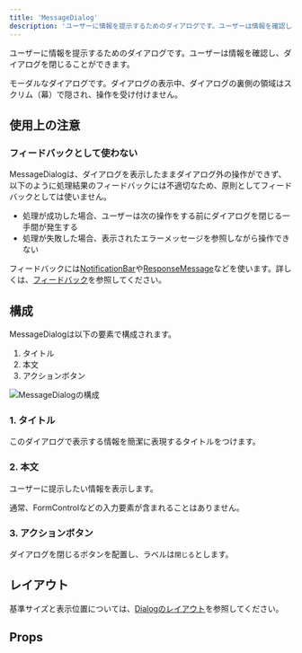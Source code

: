 ```yaml
---
title: 'MessageDialog'
description: 'ユーザーに情報を提示するためのダイアログです。ユーザーは情報を確認し、ダイアログを閉じることができます。'
---
```


ユーザーに情報を提示するためのダイアログです。ユーザーは情報を確認し、ダイアログを閉じることができます。

モーダルなダイアログです。ダイアログの表示中、ダイアログの裏側の領域はスクリム（幕）で隠され、操作を受け付けません。


<ComponentStory name="MessageDialog" />

## 使用上の注意

### フィードバックとして使わない

MessageDialogは、ダイアログを表示したままダイアログ外の操作ができず、以下のように処理結果のフィードバックには不適切なため、原則としてフィードバックとしては使いません。

- 処理が成功した場合、ユーザーは次の操作をする前にダイアログを閉じる一手間が発生する
- 処理が失敗した場合、表示されたエラーメッセージを参照しながら操作できない

フィードバックには[NotificationBar](/products/components/notificationbar/)や[ResponseMessage](/products/components/responsemessage/)などを使います。詳しくは、[フィードバック](/products/design-patterns/feedback/)を参照してください。

## 構成
MessageDialogは以下の要素で構成されます。

1. タイトル
2. 本文
3. アクションボタン

![MessageDialogの構成](./images/message-dialog.png)

### 1. タイトル

このダイアログで表示する情報を簡潔に表現するタイトルをつけます。

### 2. 本文

ユーザーに提示したい情報を表示します。

通常、FormControlなどの入力要素が含まれることはありません。

### 3. アクションボタン

ダイアログを閉じるボタンを配置し、ラベルは`閉じる`とします。

## レイアウト

基準サイズと表示位置については、[Dialogのレイアウト](../h2-2)を参照してください。

## Props

<ComponentPropsTable name="MessageDialog" />
